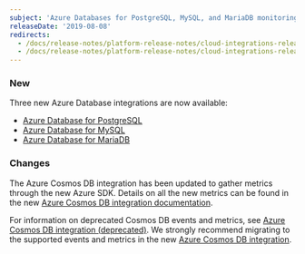```yaml
---
subject: 'Azure Databases for PostgreSQL, MySQL, and MariaDB monitoring integration'
releaseDate: '2019-08-08'
redirects:
  - /docs/release-notes/platform-release-notes/cloud-integrations-release-notes/azure-databases-postgresql-mysql-mariadb-monitoring-integration
  - /docs/release-notes/platform-release-notes/cloud-integrations-release-notes/2019-08-08-integrations-azure-databases-postgresql-mysql-mariadb-monitoring-integration
---
```


### New

Three new Azure Database integrations are now available:

* [Azure Database for PostgreSQL](/docs/integrations/microsoft-azure-integrations/azure-integrations-list/azure-database-postgresql-monitoring-integration)
* [Azure Database for MySQL](/docs/integrations/microsoft-azure-integrations/azure-integrations-list/azure-database-mysql-monitoring-integration)
* [Azure Database for MariaDB](/docs/integrations/microsoft-azure-integrations/azure-integrations-list/azure-database-mariadb-monitoring-integration)

### Changes

The Azure Cosmos DB integration has been updated to gather metrics through the new Azure SDK. Details on all the new metrics can be found in the new [Azure Cosmos DB integration documentation](/docs/integrations/microsoft-azure-integrations/azure-integrations-list/azure-cosmos-db-document-db-monitoring-integration).

For information on deprecated Cosmos DB events and metrics, see [Azure Cosmos DB integration (deprecated)](/docs/azure-cosmos-db-document-db-monitoring-integration-deprecated). We strongly recommend migrating to the supported events and metrics in the new [Azure Cosmos DB integration](/docs/integrations/microsoft-azure-integrations/azure-integrations-list/azure-cosmos-db-document-db-monitoring-integration).
